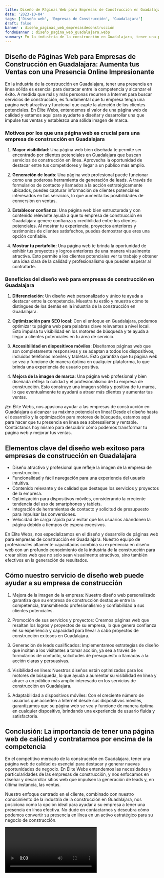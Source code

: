 ```yaml
---
title: Diseño de Páginas Web para Empresas de Construcción en Guadalajara
date: '2023-10-04'
tags: ['Diseño web', 'Empresas de Construcción', 'Guadalajara']
draft: false
banner : diseño_paginas_web_empresasdeconstrucción
fondoBanner : diseño_pagina_web_guadalajara.webp
summary: En la industria de la construcción en Guadalajara, tener una presencia en línea sólida es esencial para destacar entre la competencia y alcanzar el éxito. A medida que más y más personas recurren a Internet para buscar servicios de construcción, es fundamental que tu empresa tenga una página web atractiva y funcional que capte la atención de los clientes potenciales. En Élite Webs, entendemos el valor de una página web de calidad y estamos aquí para ayudarte a diseñar y desarrollar una que impulse tus ventas y establezca una sólida imagen de marca.
---
```


## Diseño de Páginas Web para Empresas de Construcción en Guadalajara: Aumenta tus Ventas con una Presencia Online Impresionante

En la industria de la construcción en Guadalajara, tener una presencia en línea sólida es esencial para destacar entre la competencia y alcanzar el éxito. A medida que más y más personas recurren a Internet para buscar servicios de construcción, es fundamental que tu empresa tenga una página web atractiva y funcional que capte la atención de los clientes potenciales. En Élite Webs, entendemos el valor de una página web de calidad y estamos aquí para ayudarte a diseñar y desarrollar una que impulse tus ventas y establezca una sólida imagen de marca.

### Motivos por los que una página web es crucial para una empresa de construcción en Guadalajara

1. **Mayor visibilidad**: Una página web bien diseñada te permite ser encontrado por clientes potenciales en Guadalajara que buscan servicios de construcción en línea. Aprovecha la oportunidad de destacar entre tus competidores y llegar a un público más amplio.

2. **Generación de leads**: Una página web profesional puede funcionar como una poderosa herramienta de generación de leads. A través de formularios de contacto y llamados a la acción estratégicamente ubicados, puedes capturar información de clientes potenciales interesados en tus servicios, lo que aumenta las posibilidades de conversión en ventas.

3. **Establecer confianza**: Una página web bien estructurada y con contenido relevante ayuda a que tu empresa de construcción en Guadalajara genere confianza y credibilidad entre los clientes potenciales. Al mostrar tu experiencia, proyectos anteriores y testimonios de clientes satisfechos, puedes demostrar que eres una opción confiable.

4. **Mostrar tu portafolio**: Una página web te brinda la oportunidad de exhibir tus proyectos y logros anteriores de una manera visualmente atractiva. Esto permite a los clientes potenciales ver tu trabajo y obtener una idea clara de la calidad y profesionalismo que pueden esperar al contratarte.

### Beneficios del diseño web para empresas de construcción en Guadalajara

1. **Diferenciación**: Un diseño web personalizado y único te ayuda a destacar entre la competencia. Muestra tu estilo y muestra cómo te distingues de los demás en la industria de la construcción en Guadalajara.

2. **Optimización para SEO local**: Con el enfoque en Guadalajara, podemos optimizar tu página web para palabras clave relevantes a nivel local. Esto impulsa tu visibilidad en los motores de búsqueda y te ayuda a llegar a clientes potenciales en tu área de servicio.

3. **Accesibilidad en dispositivos móviles**: Diseñamos páginas web que son completamente responsivas y se adaptan a todos los dispositivos, incluidos teléfonos móviles y tabletas. Esto garantiza que tu página web se vea y funcione de manera óptima en cualquier plataforma, lo que brinda una experiencia de usuario positiva.

4. **Mejora de la imagen de marca**: Una página web profesional y bien diseñada refleja la calidad y el profesionalismo de tu empresa de construcción. Esto construye una imagen sólida y positiva de tu marca, lo que eventualmente te ayudará a atraer más clientes y aumentar tus ventas.

¡En Élite Webs, nos apasiona ayudar a las empresas de construcción en Guadalajara a alcanzar su máximo potencial en línea! Desde el diseño hasta el desarrollo y la optimización para motores de búsqueda, estamos aquí para hacer que tu presencia en línea sea sobresaliente y rentable. Contáctanos hoy mismo para descubrir cómo podemos transformar tu página web y mejorar tus ventas.

<GifSeo />

<Cta />

## Elementos clave del diseño web exitoso para empresas de construcción en Guadalajara

- Diseño atractivo y profesional que refleje la imagen de la empresa de construcción.
- Funcionalidad y fácil navegación para una experiencia del usuario intuitiva.
- Contenido relevante y de calidad que destaque los servicios y proyectos de la empresa.
- Optimización para dispositivos móviles, considerando la creciente tendencia del uso de smartphones y tablets.
- Integración de herramientas de contacto y solicitud de presupuesto para impulsar las conversiones.
- Velocidad de carga rápida para evitar que los usuarios abandonen la página debido a tiempos de espera excesivos.

En Élite Webs, nos especializamos en el diseño y desarrollo de páginas web para empresas de construcción en Guadalajara. Nuestro equipo de profesionales altamente capacitados combina su experiencia en diseño web con un profundo conocimiento de la industria de la construcción para crear sitios web que no solo sean visualmente atractivos, sino también efectivos en la generación de resultados.

## Cómo nuestro servicio de diseño web puede ayudar a su empresa de construcción

1. Mejora de la imagen de la empresa: Nuestro diseño web personalizado garantiza que su empresa de construcción destaque entre la competencia, transmitiendo profesionalismo y confiabilidad a sus clientes potenciales.

2. Promoción de sus servicios y proyectos: Creamos páginas web que resaltan los logros y proyectos de su empresa, lo que genera confianza en su experiencia y capacidad para llevar a cabo proyectos de construcción exitosos en Guadalajara.

3. Generación de leads cualificados: Implementamos estrategias de diseño que incitan a los visitantes a tomar acción, ya sea a través de formularios de contacto, solicitudes de presupuesto o llamadas a la acción claras y persuasivas.

4. Visibilidad en línea: Nuestros diseños están optimizados para los motores de búsqueda, lo que ayuda a aumentar su visibilidad en línea y atraer a un público más amplio interesado en los servicios de construcción en Guadalajara.

5. Adaptabilidad a dispositivos móviles: Con el creciente número de usuarios que acceden a Internet desde sus dispositivos móviles, garantizamos que su página web se vea y funcione de manera óptima en cualquier dispositivo, brindando una experiencia de usuario fluida y satisfactoria.

## Conclusión: La importancia de tener una página web de calidad y contratarnos por encima de la competencia

En el competitivo mercado de la construcción en Guadalajara, tener una página web de calidad es esencial para destacar y generar nuevas oportunidades de negocio. En Élite Webs entendemos las necesidades y particularidades de las empresas de construcción, y nos enfocamos en diseñar y desarrollar sitios web que impulsen la generación de leads y, en última instancia, las ventas.

Nuestro enfoque centrado en el cliente, combinado con nuestro conocimiento de la industria de la construcción en Guadalajara, nos posiciona como la opción ideal para ayudar a su empresa a tener una presencia en línea efectiva. No dude en contactarnos y descubra cómo podemos convertir su presencia en línea en un activo estratégico para su negocio de construcción.

<Video />

<CtaBot job='Empresas de Construcción' city='Guadalajara'/>

<Gmaps query='Guadalajara+españa+maps' />